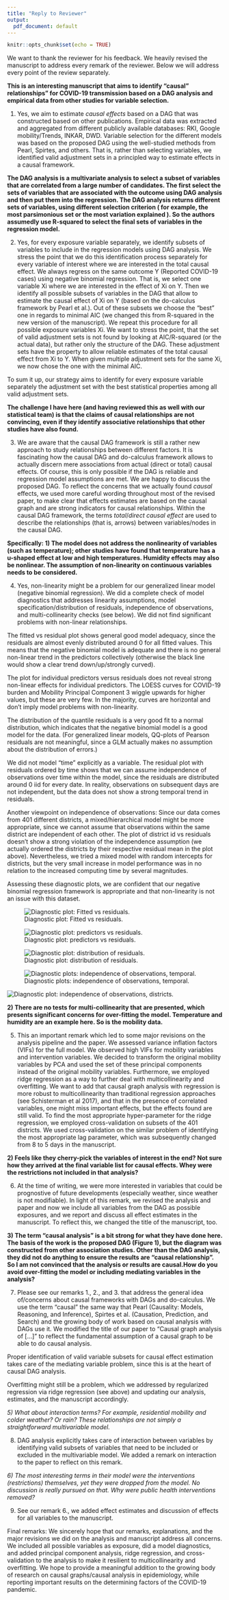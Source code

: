 ```yaml
---
title: "Reply to Reviewer"
output:
  pdf_document: default
---
```


```r
knitr::opts_chunk$set(echo = TRUE)
```

We want to thank the reviewer for his feedback. We heavily revised the manuscript to address every remark of the reviewer. Below we will address every point of the review separately.

**This is an interesting manuscript that aims to identify "causal" relationships" for COVID-19 transmission based on a DAG analysis and empirical data from other studies for variable selection.**

1. Yes, we aim to estimate *causal effects* based on a DAG that was constructed based on other publications. Empirical data was extracted and aggregated from different publicly available databases: RKI, Google mobility/Trends, INKAR, DWD. Variable selection for the different models was based on the proposed DAG using the well-studied methods from Pearl, Spirtes, and others. That is, rather than selecting variables, we identified valid adjustment sets in a principled way to estimate effects in a causal framework.

**The DAG analysis is a multivariate analysis to select a subset of variables that are correlated from a large number of candidates. The first select the sets of variables that are associated with the outcome using DAG analysis and then put them into the regression. The DAG analysis returns different sets of variables, using different selection criterion ( for example, the most parsimonious set or the most variation explained ). So the authors assumedly use R-squared to select the final sets of variables in the regression model.**

2. Yes, for every exposure variable separately, we identify subsets of variables to include in the regression models using DAG analysis. We stress the point that we do this identification process separately for every variable of interest where we are interested in the total causal effect. We always regress on the same outcome Y (Reported COVID-19 cases) using negative binomial regression. That is, we select one variable Xi where we are interested in the effect of Xi on Y. Then we identify all possible subsets of variables in the DAG that allow to estimate the causal effect of Xi on Y (based on the do-calculus framework by Pearl et al.). Out of these subsets we choose the "best" one in regards to minimal AIC (we changed this from R-squared in the new version of the manuscript). We repeat this procedure for all possible exposure variables Xi. We want to stress the point, that the set of valid adjustment sets is not found by looking at AIC/R-squared (or the actual data), but rather only the structure of the DAG. These adjustment sets have the property to allow reliable estimates of the total causal effect from Xi to Y. When given multiple adjustment sets for the same Xi, we now chose the one with the minimal AIC.

To sum it up, our strategy aims to identify for every exposure variable separately the adjustment set with the best statistical properties among all valid adjustment sets.

**The challenge I have here (and having reviewed this as well with our statistical team) is that the claims of causal relationships are not convincing, even if they identify associative relationships that other studies have also found.**

3. We are aware that the causal DAG framework is still a rather new approach to study relationships between different factors. It is fascinating how the causal DAG and do-calculus framework allows to actually discern mere associations from actual (direct or total) causal effects. Of course, this is only possible if the DAG is reliable and regression model assumptions are met. We are happy to discuss the proposed DAG. To reflect the concerns that we actually found *causal* effects, we used more careful wording throughout most of the revised paper, to make clear that effects estimates are based on the causal graph and are strong indicators for causal relationships. Within the causal DAG framework, the terms *total*/*direct causal effect* are used to describe the relationships (that is, arrows) between variables/nodes in the causal DAG.

**Specifically: 1) The model does not address the nonlinearity of variables (such as temperature); other studies have found that temperature has a u-shaped effect at low and high temperatures. Humidity effects may also be nonlinear. The assumption of non-linearity on continuous variables needs to be considered.**

4. Yes, non-linearity might be a problem for our generalized linear model (negative binomial regression). We did a complete check of model diagnostics that addresses linearity assumptions, model specification/distribution of residuals, independence of observations, and multi-collinearity checks (see below). We did not find significant problems with non-linear relationships.

The fitted vs residual plot shows general good model adequacy, since the residuals are almost evenly distributed around 0 for all fitted values. This means that the negative binomial model is adequate and there is no general non-linear trend in the predictors collectively (otherwise the black line would show a clear trend down/up/strongly curved).

The plot for individual predictors versus residuals does not reveal strong non-linear effects for individual predictors. The LOESS curves for COVID-19 burden and Mobility Principal Component 3 wiggle upwards for higher values, but these are very few. In the majority, curves are horizontal and don't imply model problems with non-linearity.

The distribution of the quantile residuals is a very good fit to a normal distribution, which indicates that the negative binomial model is a good model for the data. (For generalized linear models, QQ-plots of Pearson residuals are not meaningful, since a GLM actually makes no assumption about the distribution of errors.)

We did not model "time" explicitly as a variable. The residual plot with residuals ordered by time shows that we can assume independence of observations over time within the model, since the residuals are distributed around 0 iid for every date. In reality, observations on subsequent days are not independent, but the data does not show a strong temporal trend in residuals.

Another viewpoint on independence of observations: Since our data comes from 401 different districts, a mixed/hierarchical model might be more appropriate, since we cannot assume that observations within the same district are independent of each other. The plot of district id vs residuals doesn't show a strong violation of the independence assumption (we actually ordered the districts by their respective residual mean in the plot above). Nevertheless, we tried a mixed model with random intercepts for districts, but the very small increase in model performance was in no relation to the increased computing time by several magnitudes.

Assessing these diagnostic plots, we are confident that our negative binomial regression framework is appropriate and that non-linearity is not an issue with this dataset.

![Diagnostic plot: Fitted vs residuals.](figuresreviewer/modelcorrect_fitted_vs_resids.png)

![Diagnostic plot: predictors vs residuals.](figuresreviewer/modelcorrect_predictors_vs_resids.png)

![Diagnostic plot: distribution of residuals.](figuresreviewer/modelcorrect_hist_qresids.png)

![Diagnostic plots: independence of observations, temporal.](figuresreviewer/independence_obs_resids_vs_time.png)

![Diagnostic plot: independence of observations, districts.](figuresreviewer/independence_id_vs_resid.png)
\newpage

**2) There are no tests for multi-collinearity that are presented, which presents significant concerns for over-fitting the model. Temperature and humidity are an example here. So is the mobility data.**

5. This an important remark which led to some major revisions on the analysis pipeline and the paper. We assessed variance inflation factors (VIFs) for the full model. We observed high VIFs for mobility variables and intervention variables. We decided to transform the original mobility variables by PCA and used the set of these principal components instead of the original mobility variables. Furthermore, we employed ridge regression as a way to further deal with multicollinearity and overfitting. We want to add that causal graph analysis with regression is more robust to multicollinearity than traditional regression approaches (see Schisterman et al 2017), and that in the presence of correlated variables, one might miss important effects, but the effects found are still valid. To find the most appropriate hyper-parameter for the ridge regression, we employed cross-validation on subsets of the 401 districts. We used cross-validation on the similar problem of identifying the most appropriate lag parameter, which was subsequently changed from 8 to 5 days in the manuscript.

**2) Feels like they cherry-pick the variables of interest in the end? Not sure how they arrived at the final variable list for causal effects. Whey were the restrictions not included in that analysis?**

6. At the time of writing, we were more interested in variables that could be prognostive of future developments (especially weather, since weather is not modifiable). In light of this remark, we revised the analysis and paper and now we include all variables from the DAG as possible exposures, and we report and discuss all effect estimates in the manuscript. To reflect this, we changed the title of the manuscript, too.

**3) The term “causal analysis” is a bit strong for what they have done here. The basis of the work is the proposed DAG (Figure 1), but the diagram was constructed from other association studies. Other than the DAG analysis, they did not do anything to ensure the results are “causal relationship”. So I am not convinced that the analysis or results are causal.How do you avoid over-fitting the model or including mediating variables in the analysis?**

7. Please see our remarks 1., 2., and 3. that address the general idea of/concerns about causal frameworks with DAGs and do-calculus. We use the term "causal" the same way that Pearl (Causality: Models, Reasoning, and Inference), Spirtes et al. (Causation, Prediction, and Search) and the growing body of work based on causal analysis with DAGs use it. We modified the title of our paper to "Causal graph analysis of [...]" to reflect the fundamental assumption of a causal graph to be able to do causal analysis.

Proper identification of valid variable subsets for causal effect estimation takes care of the mediating variable problem, since this is at the heart of causal DAG analysis.

Overfitting might still be a problem, which we addressed by regularized regression via ridge regression (see above) and updating our analysis, estimates, and the manuscript accordingly.

*5) What about interaction terms? For example, residential mobility and colder weather? Or rain? These relationships are not simply a straightforward multivariable model.*

8. DAG analysis explicitly takes care of interaction between variables by identifying valid subsets of variables that need to be included or excluded in the multivariable model. We added a remark on interaction to the paper to reflect on this remark.

*6) The most interesting terms in their model were the interventions (restrictions) themselves, yet they were dropped from the model. No discussion is really pursued on that. Why were public health interventions removed?*

9. See our remark 6., we added effect estimates and discussion of effects for all variables to the manuscript.

Final remarks: We sincerely hope that our remarks, explanations, and the major revisions we did on the analysis and manuscript address all concerns. We included all possible variables as exposure, did a model diagnostics, and added principal component analysis, ridge regression, and cross-validation to the analysis to make it resilient to multicollinearity and overfitting. We hope to provide a meaningful addition to the growing body of research on causal graphs/causal analysis in epidemiology, while reporting important results on the determining factors of the COVID-19 pandemic.